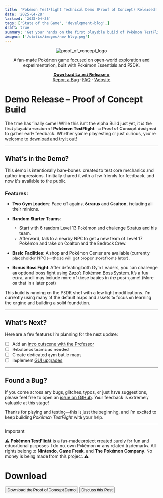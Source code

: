 ```yaml
---
title: 'Pokémon TestFlight Technical Demo (Proof of Concept) Released!'
date: '2025-04-28' 
lastmod: '2025-04-28'
tags: ['State of the Game', 'development-blog',]
draft: true
summary: 'Get your hands on the first playable build of Pokémon TestFlight, a fan-made Pokémon game focused on open-world exploration and experimentation.'
images: ['/static/images/new-blog.png']
---
```




<div align="center">
  <img src="https://i.imgur.com/LwXv2hI.png" alt="proof_of_concept_logo" />
</div>

<div align="center">
  <p>
    A fan-made Pokémon game focused on open-world exploration and experimentation, built with Pokémon Essentials and PSDK.
  </p>
  <p>
    <a href="https://github.com/EmeraldVoid/Pokemon-TestFlight/releases"><strong>Download Latest Release »</strong></a>
    <br />
    <a href="https://github.com/EmeraldVoid/Pokemon-TestFlight/issues">Report a Bug</a>
    ·
    <a href="https://github.com/EmeraldVoid/Pokemon-TestFlight?tab=readme-ov-file#faq">FAQ</a>
    ·
    <a href="https://pokemon-test-flight.vercel.app">Website</a>
  </p>
</div>


# Demo Release – Proof of Concept Build

The time has finally come! While this isn’t the Alpha Build just yet, it *is* the first playable version of **Pokémon TestFlight**—a Proof of Concept designed to gather early feedback. Whether you're playtesting or just curious, you're welcome to [download and try it out](https://github.com/EmeraldVoid/Pokemon-TestFlight/releases)!

---

## What’s in the Demo?

This demo is intentionally bare-bones, created to test core mechanics and gather impressions. I initially shared it with a few friends for feedback, and now it's available to the public.

### Features:

* **Two Gym Leaders**: Face off against **Stratus** and **Coalton**, including all their minions.
* **Random Starter Teams**:

  * Start with 6 random Level 13 Pokémon and challenge Stratus and his team.
  * Afterward, talk to a nearby NPC to get a new team of Level 17 Pokémon and take on Coalton and the Bedrock Crew.
* **Basic Facilities**: A shop and Pokémon Center are available (currently placeholder NPCs—these will get proper storefronts later).
* **Bonus Boss Fight**: After defeating both Gym Leaders, you can challenge an optional boss fight using [Zøzo’s Pokémon Boss System](https://gitlab.com/Zodiarche/cc-pokemon-boss-system). It’s a fun extra, and I may include more of these battles in the post-game! (More on that in a later post)

This build is running on the PSDK shell with a few light modifications. I'm currently using many of the default maps and assets to focus on learning the engine and building a solid foundation.

---

## What’s Next?

Here are a few features I’m planning for the next update:

* [ ] Add an [intro cutscene with the Professor](https://github.com/EmeraldVoid/Pokemon-TestFlight/issues/29)
* [ ] Rebalance teams as needed
* [ ] Create dedicated gym battle maps
* [ ] Implement [GUI upgrades](https://github.com/EmeraldVoid/Pokemon-TestFlight/issues/35)

---

## Found a Bug?

If you come across any bugs, glitches, typos, or just have suggestions, please feel free to open an [issue on GitHub](https://github.com/EmeraldVoid/Pokemon-TestFlight/issues). Your feedback is extremely valuable at this stage!

Thanks for playing and testing—this is just the beginning, and I’m excited to keep building *Pokémon TestFlight* with your help.

---

> [!IMPORTANT]
> ⚠️ **Pokémon TestFlight** is a fan-made project created purely for fun and educational purposes. I do not own Pokémon or any related trademarks. All rights belong to **Nintendo**, **Game Freak**, and **The Pokémon Company**. No money is being made from this project. ⚠️


# Download


<Box display="flex" justifyContent="center" gap={2}>
  <Button variant="contained" color="primary" href="https://github.com/EmeraldVoid/Pokemon-TestFlight/releases" target="_blank">
    Download the Proof of Concept Demo
  </Button>
  <Button variant="contained" color="primary" href="https://github.com/EmeraldVoid/Pokemon-TestFlight/discussions/43" target="_blank">
    Discuss this Post
  </Button>
</Box>
